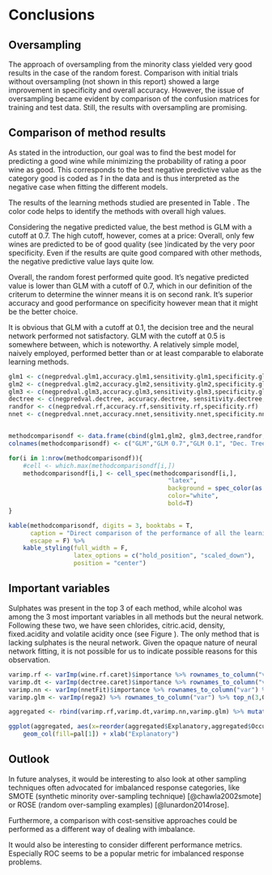 # Conclusions

## Oversampling

The approach of oversampling from the minority class yielded very good results in the case of the random forest. Comparison with initial trials without oversampling (not shown in this report) showed a large improvement in specificity and overall accuracy. However, the issue of oversampling became evident by comparison of the confusion matrices for training and test data. Still, the results with oversampling are promising.

## Comparison of method results

As stated in the introduction, our goal was to find the best model for predicting a good wine while minimizing the probability of rating a poor wine as good. This corresponds to the best negative predictive value as the category good is coded as *1* in the data and is thus interpreted as the negative case when fitting the different models.

The results of the learning methods studied are presented in Table \ref{tab:methodcomparison}. The color code helps to identify the methods with overall high values. 

Considering the negative predicted value, the best method is GLM with a cutoff at 0.7. The high cutoff, however, comes at a price: Overall, only few wines are predicted to be of good quality (see \ref{tab:crossTabReg1})indicated by the very poor specificity. Even if the results are quite good compared with other methods, the negative predictive value lays quite low.

Overall, the random forest performed quite good. It's negative predicted value is lower than GLM with a cutoff of 0.7, which in our definition of the criterum to determine the winner means it is on second rank. It's superior accuracy and good performance on specificity however mean that it might be the better choice.

It is obvious that GLM with a cutoff at 0.1, the decision tree and the neural network performed not satisfactory. GLM with the cutoff at 0.5 is somewhere between, which is noteworthy. A relatively simple model, naively employed, performed better than or at least comparable to elaborate learning methods.

```r

glm1 <- c(negpredval.glm1,accuracy.glm1,sensitivity.glm1,specificity.glm1)
glm2 <- c(negpredval.glm2,accuracy.glm2,sensitivity.glm2,specificity.glm2)
glm3 <- c(negpredval.glm3,accuracy.glm3,sensitivity.glm3,specificity.glm3)
dectree <- c(negpredval.dectree, accuracy.dectree, sensitivity.dectree,specificity.dectree)
randfor <- c(negpredval.rf,accuracy.rf,sensitivity.rf,specificity.rf)
nnet <- c(negpredval.nnet,accuracy.nnet,sensitivity.nnet,specificity.nnet)


methodcomparisondf <- data.frame(cbind(glm1,glm2, glm3,dectree,randfor,nnet)) %>% round(digits=3)
colnames(methodcomparisondf) <- c("GLM","GLM 0.7","GLM 0.1", "Dec. Tree", "Rand. For.", "N-Net")

for(i in 1:nrow(methodcomparisondf)){
    #cell <- which.max(methodcomparisondf[i,])
    methodcomparisondf[i,] <- cell_spec(methodcomparisondf[i,],
                                            "latex",
                                            background = spec_color(as.numeric(methodcomparisondf[i,]),end=0.9,direction =-1),
                                            color="white",
                                            bold=T)
}

kable(methodcomparisondf, digits = 3, booktabs = T,
      caption = "Direct comparison of the performance of all the learning methods studied. Darker cells indicate better values, green and yellow cells lower ones.",
      escape = F) %>%
    kable_styling(full_width = F,
                  latex_options = c("hold_position", "scaled_down"),
                  position = "center")
```


## Important variables

Sulphates was present in the top 3 of each method, while alcohol was among the 3 most important variables in all methods but the neural network. Following these two, we have seen chlorides, citric.acid, density, fixed.acidity and volatile acidity once (see Figure \ref{fig:impvarcomp}). The only method that is lacking sulphates is the neural network. Given the opaque nature of neural network fitting, it is not possible for us to indicate possible reasons for this observation.

```r
varimp.rf <- varImp(wine.rf.caret)$importance %>% rownames_to_column("var") %>% top_n(3,Overall)
varimp.dt <- varImp(dectree.caret)$importance %>% rownames_to_column("var") %>% top_n(3,Overall)
varimp.nn <- varImp(nnetFit)$importance %>% rownames_to_column("var") %>% top_n(3,Overall)
varimp.glm <- varImp(rega2) %>% rownames_to_column("var") %>% top_n(3,Overall)

aggregated <- rbind(varimp.rf,varimp.dt,varimp.nn,varimp.glm) %>% mutate(var = as.factor(var)) %>% count(var) %>%  rename(Explanatory = var, Occurrences=n) %>% arrange(desc(Occurrences))

ggplot(aggregated, aes(x=reorder(aggregated$Explanatory,aggregated$Occurrences,function(x)-max(x)),y=Occurrences)) +
    geom_col(fill=pal[1]) + xlab("Explanatory")

```

## Outlook

In future analyses, it would be interesting to also look at other sampling techniques often advocated for imbalanced response categories, like SMOTE (synthetic minority over-sampling technique) [@chawla2002smote] or ROSE (random over-sampling examples) [@lunardon2014rose]. 

Furthermore, a comparison with cost-sensitive approaches could be performed as a different way of dealing with imbalance.

It would also be interesting to consider different performance metrics. Especially ROC seems to be a popular metric for imbalanced response problems.


